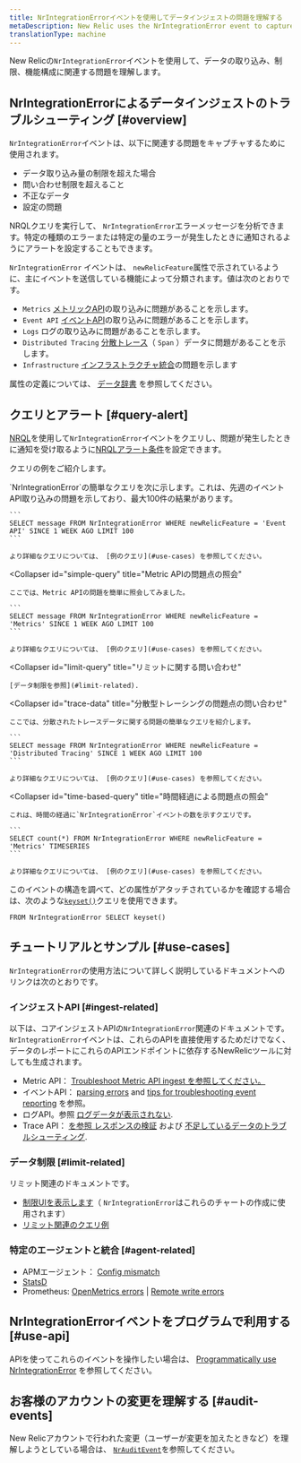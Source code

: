 ```yaml
---
title: NrIntegrationErrorイベントを使用してデータインジェストの問題を理解する
metaDescription: New Relic uses the NrIntegrationError event to capture problems with data ingest and limits.
translationType: machine
---
```


New Relicの`NrIntegrationError`イベントを使用して、データの取り込み、制限、機能構成に関連する問題を理解します。

## NrIntegrationErrorによるデータインジェストのトラブルシューティング [#overview]

`NrIntegrationError`イベントは、以下に関連する問題をキャプチャするために使用されます。

* データ取り込み量の制限を超えた場合
* 問い合わせ制限を超えること
* 不正なデータ
* 設定の問題

NRQLクエリを実行して、 `NrIntegrationError`エラーメッセージを分析できます。特定の種類のエラーまたは特定の量のエラーが発生したときに通知されるようにアラートを設定することもできます。

`NrIntegrationError` イベントは、 `newRelicFeature`属性で示されているように、主にイベントを送信している機能によって分類されます。値は次のとおりです。

* `Metrics` [メトリックAPI](/docs/telemetry-data-platform/ingest-apis/metric-api/introduction-metric-api)の取り込みに問題があることを示します。
* `Event API` [イベントAPI](/docs/telemetry-data-platform/ingest-apis/introduction-event-api)の取り込みに問題があることを示します。
* `Logs` ログの取り込みに問題があることを示します。
* `Distributed Tracing` [分散トレース](/docs/distributed-tracing/concepts/introduction-distributed-tracing)（ `Span` ）データに問題があることを示します。
* `Infrastructure` [インフラストラクチャ統合](/docs/infrastructure/infrastructure-integrations/get-started/introduction-infrastructure-integrations/)の問題を示します

属性の定義については、 [データ辞書](/attribute-dictionary/?event=NrIntegrationError) を参照してください。

## クエリとアラート [#query-alert]

[NRQL](/docs/query-your-data/nrql-new-relic-query-language/get-started/introduction-nrql-new-relics-query-language)を使用して`NrIntegrationError`イベントをクエリし、問題が発生したときに通知を受け取るように[NRQLアラート条件](/docs/alerts-applied-intelligence/new-relic-alerts/alert-conditions/nrql-alert-conditions)を設定できます。

クエリの例をご紹介します。

<CollapserGroup>
  <Collapser
    id="simple-query"
    title="イベントAPIの問題点の照会"
  >
    `NrIntegrationError`の簡単なクエリを次に示します。これは、先週のイベントAPI取り込みの問題を示しており、最大100件の結果があります。

    ```
    SELECT message FROM NrIntegrationError WHERE newRelicFeature = 'Event API' SINCE 1 WEEK AGO LIMIT 100
    ```

    より詳細なクエリについては、 [例のクエリ](#use-cases) を参照してください。
  </Collapser>

  <Collapser
    id="simple-query"
    title="Metric APIの問題点の照会"
  >
    ここでは、Metric APIの問題を簡単に照会してみました。

    ```
    SELECT message FROM NrIntegrationError WHERE newRelicFeature = 'Metrics' SINCE 1 WEEK AGO LIMIT 100
    ```

    より詳細なクエリについては、 [例のクエリ](#use-cases) を参照してください。
  </Collapser>

  <Collapser
    id="limit-query"
    title="リミットに関する問い合わせ"
  >
    [データ制限を参照](#limit-related).
  </Collapser>

  <Collapser
    id="trace-data"
    title="分散型トレーシングの問題点の問い合わせ"
  >
    ここでは、分散されたトレースデータに関する問題の簡単なクエリを紹介します。

    ```
    SELECT message FROM NrIntegrationError WHERE newRelicFeature = 'Distributed Tracing' SINCE 1 WEEK AGO LIMIT 100
    ```

    より詳細なクエリについては、 [例のクエリ](#use-cases) を参照してください。
  </Collapser>

  <Collapser
    id="time-based-query"
    title="時間経過による問題点の照会"
  >
    これは、時間の経過に`NrIntegrationError`イベントの数を示すクエリです。

    ```
    SELECT count(*) FROM NrIntegrationError WHERE newRelicFeature = 'Metrics' TIMESERIES
    ```

    より詳細なクエリについては、 [例のクエリ](#use-cases) を参照してください。
  </Collapser>
</CollapserGroup>

このイベントの構造を調べて、どの属性がアタッチされているかを確認する場合は、次のような[`keyset()`](/docs/query-your-data/nrql-new-relic-query-language/get-started/nrql-syntax-clauses-functions/#keyset)クエリを使用できます。

```
FROM NrIntegrationError SELECT keyset()
```

## チュートリアルとサンプル [#use-cases]

`NrIntegrationError`の使用方法について詳しく説明しているドキュメントへのリンクは次のとおりです。

### インジェストAPI [#ingest-related]

以下は、コアインジェストAPIの`NrIntegrationError`関連のドキュメントです。`NrIntegrationError`イベントは、これらのAPIを直接使用するためだけでなく、データのレポートにこれらのAPIエンドポイントに依存するNewRelicツールに対しても生成されます。

* Metric API： [Troubleshoot Metric API ingest を参照してください。](/docs/telemetry-data-platform/ingest-apis/metric-api/troubleshoot-nrintegrationerror-events)
* イベントAPI： [parsing errors](/docs/telemetry-data-platform/ingest-apis/introduction-event-api/#errors-parsing) and [tips for troubleshooting event reporting](/docs/telemetry-data-platform/ingest-apis/introduction-event-api/#nrIntegration) を参照。
* ログAPI。参照 [ログデータが表示されない](/docs/logs/log-management/troubleshooting/no-log-data-appears-ui).
* Trace API： [を参照 レスポンスの検証](/docs/distributed-tracing/trace-api/trace-api-general-requirements-limits/#response-validation) および [不足しているデータのトラブルシューティング](/docs/apm/distributed-tracing/trace-api/troubleshooting-missing-trace-api-data).

### データ制限 [#limit-related]

リミット関連のドキュメントです。

* [制限UIを表示します](/docs/telemetry-data-platform/manage-data/view-system-limits)（ `NrIntegrationError`はこれらのチャートの作成に使用されます）
* [リミット関連のクエリ例](/docs/telemetry-data-platform/manage-data/query-limits)

### 特定のエージェントと統合 [#agent-related]

* APMエージェント： [Config mismatch](/docs/agents/manage-apm-agents/troubleshooting/agent-nrintegrationerrors-appear-insights)
* [StatsD](/docs/integrations/host-integrations/host-integrations-list/statsd-monitoring-integration-version-2)
* Prometheus: [OpenMetrics errors](/docs/integrations/prometheus-integrations/troubleshooting/rate-limit-errors-prometheus-integration) \| [Remote write errors](/docs/integrations/prometheus-integrations/install-configure-remote-write/remote-write-errors-error-messages)

## NrIntegrationErrorイベントをプログラムで利用する [#use-api]

APIを使ってこれらのイベントを操作したい場合は、 [Programmatically use NrIntegrationError](/docs/telemetry-data-platform/ingest-apis/metric-api/troubleshoot-nrintegrationerror-events/#programmatically-retrieve-nrintegrationerror-events) を参照してください。

## お客様のアカウントの変更を理解する [#audit-events]

New Relicアカウントで行われた変更（ユーザーが変更を加えたときなど）を理解しようとしている場合は、 [`NrAuditEvent`](/docs/telemetry-data-platform/understand-data/event-data/nrauditevent-event-data-query-examples)を参照してください。